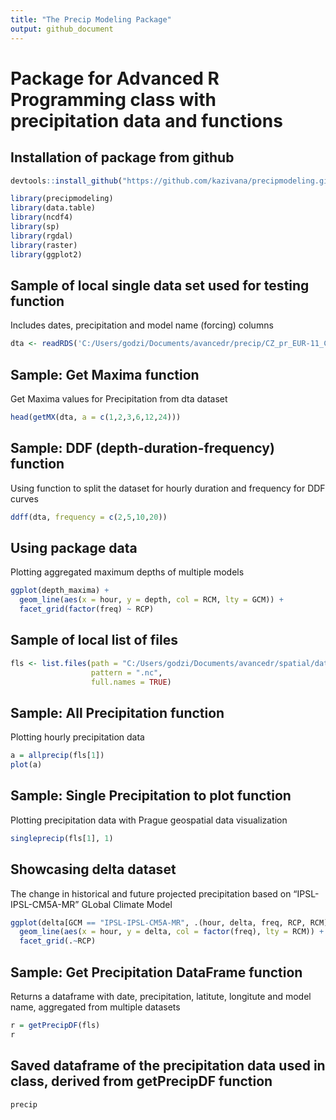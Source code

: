 ---
title: "The Precip Modeling Package"
output: github_document
---

# Package for Advanced R Programming class with precipitation data and functions 

## Installation of package from github

```{r,eval=FALSE, message = FALSE}

devtools::install_github("https://github.com/kazivana/precipmodeling.git")

```


```{r, message = FALSE, include = FALSE}

library(precipmodeling)
library(data.table)
library(ncdf4)
library(sp)
library(rgdal)
library(raster)
library(ggplot2)


```



## Sample of local single data set used for testing function 
Includes dates, precipitation and model name (forcing) columns

```{r}

dta <- readRDS('C:/Users/godzi/Documents/avancedr/precip/CZ_pr_EUR-11_CNRM-CERFACS-CNRM-CM5_historical_r1i1p1_CNRM-ALADIN63_v2_1hr.rds')


```



## Sample: Get Maxima function
Get Maxima values for Precipitation from dta dataset 

```{r}

head(getMX(dta, a = c(1,2,3,6,12,24)))

```



## Sample: DDF (depth-duration-frequency) function
Using function to split the dataset for hourly duration and frequency for DDF curves

```{r}

ddff(dta, frequency = c(2,5,10,20))

```



## Using package data

Plotting aggregated maximum depths of multiple models 

```{r}

ggplot(depth_maxima) + 
  geom_line(aes(x = hour, y = depth, col = RCM, lty = GCM)) + 
  facet_grid(factor(freq) ~ RCP)


```



## Sample of local list of files


```{r}
fls <- list.files(path = "C:/Users/godzi/Documents/avancedr/spatial/data/raw_short",
                  pattern = ".nc",
                  full.names = TRUE)


```


## Sample: All Precipitation function
Plotting hourly precipitation data 

```{r}

a = allprecip(fls[1])
plot(a)

```

## Sample: Single Precipitation to plot function
Plotting precipitation data with Prague geospatial data visualization

```{r}

singleprecip(fls[1], 1)

```


## Showcasing delta dataset 
The change in historical and future projected precipitation based on "IPSL-IPSL-CM5A-MR" GLobal Climate Model

```{r}


ggplot(delta[GCM == "IPSL-IPSL-CM5A-MR", .(hour, delta, freq, RCP, RCM)]) +
  geom_line(aes(x = hour, y = delta, col = factor(freq), lty = RCM)) +
  facet_grid(.~RCP)

```

## Sample: Get Precipitation DataFrame function
Returns a dataframe with date, precipitation, latitute, longitute and model name, aggregated from multiple datasets

```{r}

r = getPrecipDF(fls)
r

```


## Saved dataframe of the precipitation data used in class, derived from getPrecipDF function

```{r}
precip

```
